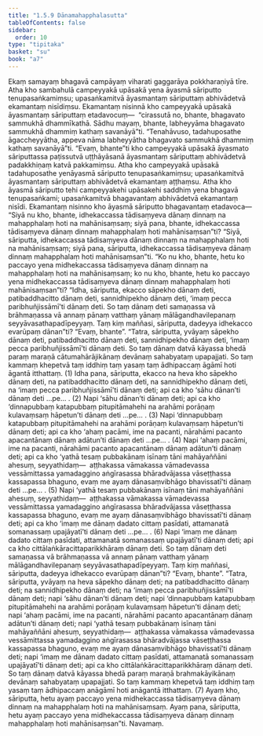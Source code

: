 ```yaml
---
title: "1.5.9 Dānamahapphalasutta"
tableOfContents: false
sidebar:
  order: 10
type: "tipitaka"
basket: "su"
book: "a7"
---
```



<DynamicBreadcrumb />

<Division number="52" book="a7" bookNo="16" page="441">

<Paragraph number="296" book="a7">
Ekaṃ samayaṃ bhagavā campāyaṃ viharati gaggarāya pokkharaṇiyā tīre. Atha kho sambahulā campeyyakā upāsakā yena āyasmā sāriputto tenupasaṅkamiṃsu; upasaṅkamitvā āyasmantaṃ sāriputtaṃ abhivādetvā ekamantaṃ nisīdiṃsu. Ekamantaṃ nisinnā kho campeyyakā upāsakā āyasmantaṃ sāriputtaṃ etadavocuṃ—  “cirassutā no, bhante, bhagavato sammukhā dhammīkathā. Sādhu mayaṃ, bhante, labheyyāma bhagavato sammukhā dhammiṃ kathaṃ savanāyā”ti. “Tenahāvuso, tadahuposathe āgaccheyyātha, appeva nāma labheyyātha bhagavato sammukhā dhammiṃ kathaṃ savanāyā”ti. “Evaṃ, bhante”ti kho campeyyakā upāsakā āyasmato sāriputtassa paṭissutvā uṭṭhāyāsanā āyasmantaṃ sāriputtaṃ abhivādetvā padakkhiṇaṃ katvā pakkamiṃsu.
</Paragraph>

<Paragraph number="297" book="a7">
Atha kho campeyyakā upāsakā tadahuposathe yenāyasmā sāriputto tenupasaṅkamiṃsu; upasaṅkamitvā āyasmantaṃ sāriputtaṃ abhivādetvā ekamantaṃ aṭṭhaṃsu. Atha kho āyasmā sāriputto tehi campeyyakehi upāsakehi saddhiṃ yena bhagavā tenupasaṅkami; upasaṅkamitvā bhagavantaṃ abhivādetvā ekamantaṃ nisīdi. Ekamantaṃ nisinno kho āyasmā sāriputto bhagavantaṃ etadavoca—
</Paragraph>

<Paragraph number="298" book="a7">
“Siyā nu kho, bhante, idhekaccassa tādisaṃyeva dānaṃ dinnaṃ na mahapphalaṃ hoti na mahānisaṃsaṃ; siyā pana, bhante, idhekaccassa tādisaṃyeva dānaṃ dinnaṃ mahapphalaṃ hoti mahānisaṃsan”ti? “Siyā, sāriputta, idhekaccassa tādisaṃyeva dānaṃ dinnaṃ na mahapphalaṃ hoti na mahānisaṃsaṃ; siyā pana, sāriputta, idhekaccassa tādisaṃyeva dānaṃ dinnaṃ mahapphalaṃ hoti mahānisaṃsan”ti. “Ko nu kho, bhante, hetu ko paccayo yena midhekaccassa tādisaṃyeva dānaṃ dinnaṃ na mahapphalaṃ hoti na mahānisaṃsaṃ; ko nu kho, bhante, hetu ko paccayo yena midhekaccassa tādisaṃyeva dānaṃ dinnaṃ mahapphalaṃ hoti mahānisaṃsan”ti?
</Paragraph>

<Paragraph number="299" book="a7">
“Idha, sāriputta, ekacco sāpekho dānaṃ deti, patibaddhacitto dānaṃ deti, sannidhipekho dānaṃ deti, ‘imaṃ pecca paribhuñjissāmī’ti dānaṃ deti. So taṃ dānaṃ deti samaṇassa vā brāhmaṇassa vā annaṃ pānaṃ vatthaṃ yānaṃ mālāgandhavilepanaṃ seyyāvasathapadīpeyyaṃ. Taṃ kiṃ maññasi, sāriputta, dadeyya idhekacco evarūpaṃ dānan”ti? “Evaṃ, bhante”.
</Paragraph>

<Paragraph number="300" book="a7">
“Tatra, sāriputta, yvāyaṃ sāpekho dānaṃ deti, patibaddhacitto dānaṃ deti, sannidhipekho dānaṃ deti, ‘imaṃ pecca paribhuñjissāmī’ti dānaṃ deti. So taṃ dānaṃ datvā kāyassa bhedā paraṃ maraṇā cātumahārājikānaṃ devānaṃ sahabyataṃ upapajjati. So taṃ kammaṃ khepetvā taṃ iddhiṃ taṃ yasaṃ taṃ ādhipaccaṃ āgāmī hoti āgantā itthattaṃ. (1)
</Paragraph>

<Paragraph number="301" book="a7">
Idha pana, sāriputta, ekacco na heva kho sāpekho dānaṃ deti, na patibaddhacitto dānaṃ deti, na sannidhipekho dānaṃ deti, na ‘imaṃ pecca paribhuñjissāmī’ti dānaṃ deti; api ca kho ‘sāhu dānan’ti dānaṃ deti …pe… . (2)
</Paragraph>

<Paragraph number="302" book="a7">
Napi ‘sāhu dānan’ti dānaṃ deti; api ca kho ‘dinnapubbaṃ katapubbaṃ pitupitāmahehi na arahāmi porāṇaṃ kulavaṃsaṃ hāpetun’ti dānaṃ deti …pe… . (3)
</Paragraph>

<Paragraph number="303" book="a7">
Napi ‘dinnapubbaṃ katapubbaṃ pitupitāmahehi na arahāmi porāṇaṃ kulavaṃsaṃ hāpetun’ti dānaṃ deti; api ca kho ‘ahaṃ pacāmi, ime na pacanti, nārahāmi pacanto apacantānaṃ dānaṃ adātun’ti dānaṃ deti …pe… . (4)
</Paragraph>

<Paragraph number="304" book="a7">
Napi ‘ahaṃ pacāmi, ime na pacanti, nārahāmi pacanto apacantānaṃ dānaṃ adātun’ti dānaṃ deti; api ca kho ‘yathā tesaṃ pubbakānaṃ isīnaṃ tāni mahāyaññāni ahesuṃ, seyyathidaṃ—  aṭṭhakassa vāmakassa vāmadevassa vessāmittassa yamadaggino aṅgīrasassa bhāradvājassa vāseṭṭhassa kassapassa bhaguno, evaṃ me ayaṃ dānasaṃvibhāgo bhavissatī’ti dānaṃ deti …pe… . (5)
</Paragraph>

<Paragraph number="305" book="a7">
Napi ‘yathā tesaṃ pubbakānaṃ isīnaṃ tāni mahāyaññāni ahesuṃ, seyyathidaṃ—  aṭṭhakassa vāmakassa vāmadevassa vessāmittassa yamadaggino aṅgīrasassa bhāradvājassa vāseṭṭhassa kassapassa bhaguno, evaṃ me ayaṃ dānasaṃvibhāgo bhavissatī’ti dānaṃ deti; api ca kho ‘imaṃ me dānaṃ dadato cittaṃ pasīdati, attamanatā somanassaṃ upajāyatī’ti dānaṃ deti …pe… . (6)
</Paragraph>

<Paragraph number="306" book="a7">
Napi ‘imaṃ me dānaṃ dadato cittaṃ pasīdati, attamanatā somanassaṃ upajāyatī’ti dānaṃ deti; api ca kho cittālaṅkāracittaparikkhāraṃ dānaṃ deti. So taṃ dānaṃ deti samaṇassa vā brāhmaṇassa vā annaṃ pānaṃ vatthaṃ yānaṃ mālāgandhavilepanaṃ seyyāvasathapadīpeyyaṃ. Taṃ kiṃ maññasi, sāriputta, dadeyya idhekacco evarūpaṃ dānan”ti? “Evaṃ, bhante”.
</Paragraph>

<Paragraph number="307" book="a7">
“Tatra, sāriputta, yvāyaṃ na heva sāpekho dānaṃ deti; na patibaddhacitto dānaṃ deti; na sannidhipekho dānaṃ deti; na ‘imaṃ pecca paribhuñjissāmī’ti dānaṃ deti; napi ‘sāhu dānan’ti dānaṃ deti; napi ‘dinnapubbaṃ katapubbaṃ pitupitāmahehi na arahāmi porāṇaṃ kulavaṃsaṃ hāpetun’ti dānaṃ deti; napi ‘ahaṃ pacāmi, ime na pacanti, nārahāmi pacanto apacantānaṃ dānaṃ adātun’ti dānaṃ deti; napi ‘yathā tesaṃ pubbakānaṃ isīnaṃ tāni mahāyaññāni ahesuṃ, seyyathidaṃ—  aṭṭhakassa vāmakassa vāmadevassa vessāmittassa yamadaggino aṅgīrasassa bhāradvājassa vāseṭṭhassa kassapassa bhaguno, evaṃ me ayaṃ dānasaṃvibhāgo bhavissatī’ti dānaṃ deti; napi ‘imaṃ me dānaṃ dadato cittaṃ pasīdati, attamanatā somanassaṃ upajāyatī’ti dānaṃ deti; api ca kho cittālaṅkāracittaparikkhāraṃ dānaṃ deti. So taṃ dānaṃ datvā kāyassa bhedā paraṃ maraṇā brahmakāyikānaṃ devānaṃ sahabyataṃ upapajjati. So taṃ kammaṃ khepetvā taṃ iddhiṃ taṃ yasaṃ taṃ ādhipaccaṃ anāgāmī hoti anāgantā itthattaṃ. (7)
</Paragraph>

<Paragraph number="308" book="a7">
Ayaṃ kho, sāriputta, hetu ayaṃ paccayo yena midhekaccassa tādisaṃyeva dānaṃ dinnaṃ na mahapphalaṃ hoti na mahānisaṃsaṃ. Ayaṃ pana, sāriputta, hetu ayaṃ paccayo yena midhekaccassa tādisaṃyeva dānaṃ dinnaṃ mahapphalaṃ hoti mahānisaṃsan”ti.

</Paragraph>
</Division>

<Paragraph number="309" type="center" book="a7">
Navamaṃ.
</Paragraph>